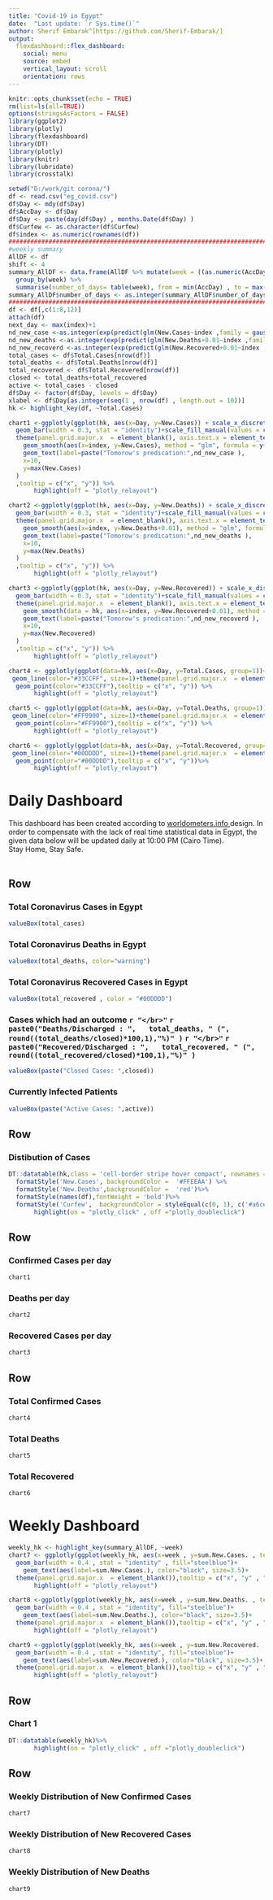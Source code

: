 ```yaml
---
title: "Covid-19 in Egypt"
date:  "Last update: `r Sys.time()`"
author: Sherif Embarak^[https://github.com/Sherif-Embarak/]
output:
  flexdashboard::flex_dashboard:
    social: menu
    source: embed
    vertical_layout: scroll
    orientation: rows
---
```


```r
knitr::opts_chunk$set(echo = TRUE)
rm(list=ls(all=TRUE))
options(stringsAsFactors = FALSE)
library(ggplot2)
library(plotly)
library(flexdashboard)
library(DT)
library(plotly)
library(knitr)
library(lubridate)
library(crosstalk)

setwd("D:/work/git corona/")
df <- read.csv("eg_covid.csv")
df$Day <- mdy(df$Day)
df$AccDay <- df$Day
df$Day <- paste(day(df$Day) , months.Date(df$Day) )
df$Curfew <- as.character(df$Curfew)
df$index <- as.numeric(rownames(df))
########################################################################
#weekly summary
AllDF <- df
shift <- 4
summary_AllDF <- data.frame(AllDF %>% mutate(week = ((as.numeric(AccDay)+shift) %/% 7) - ((as.numeric(min(AccDay))+shift) %/% 7)) %>% 
  group_by(week) %>%
  summarise(number_of_days= table(week), from = min(AccDay) , to = max(AccDay), sum(New.Cases) , sum(New.Deaths), sum(New.Recovered)))
summary_AllDF$number_of_days <- as.integer(summary_AllDF$number_of_days)
########################################################################
df <- df[,c(1:8,12)]
attach(df)
next_day <- max(index)+1
nd_new_case <-as.integer(exp(predict(glm(New.Cases~index ,family = gaussian(link = 'log') ),list(index=c(next_day)))))
nd_new_deaths <-as.integer(exp(predict(glm(New.Deaths+0.01~index ,family = gaussian(link = 'log') ),list(index=c(next_day)))))
nd_new_recoverd <-as.integer(exp(predict(glm(New.Recovered+0.01~index ,family = gaussian(link = 'log') ),list(index=c(next_day)))))
total_cases <- df$Total.Cases[nrow(df)]
total_deaths <- df$Total.Deaths[nrow(df)]
total_recovered <- df$Total.Recovered[nrow(df)]
closed <- total_deaths+total_recovered
active <- total_cases - closed
df$Day <- factor(df$Day, levels = df$Day)
xlabel <- df$Day[as.integer(seq(1 , nrow(df) , length.out = 10))]
hk <- highlight_key(df, ~Total.Cases)

chart1 <-ggplotly(ggplot(hk, aes(x=Day, y=New.Cases)) + scale_x_discrete(breaks = xlabel)+
  geom_bar(width = 0.3, stat = "identity")+scale_fill_manual(values = c("#6698FF", "#153E7E"))+
  theme(panel.grid.major.x  = element_blank(), axis.text.x = element_text(angle = 70, hjust = 1))+
    geom_smooth(aes(x=index, y=New.Cases), method = "glm", formula = y~x,method.args = list(family = gaussian(link = 'log')))+
    geom_text(label=paste("Tomorow's predication:",nd_new_case ), 
    x=10,
    y=max(New.Cases)
  )
  ,tooltip = c("x", "y")) %>%
       highlight(off = "plotly_relayout")

chart2 <-ggplotly(ggplot(hk, aes(x=Day, y=New.Deaths)) + scale_x_discrete(breaks = xlabel)+
  geom_bar(width = 0.3, stat = "identity")+scale_fill_manual(values = c("#6698FF", "#153E7E"))+
  theme(panel.grid.major.x  = element_blank(), axis.text.x = element_text(angle = 70, hjust = 1))+
    geom_smooth(aes(x=index, y=New.Deaths+0.01), method = "glm", formula = y~x,method.args = list(family = gaussian(link = 'log')))+
    geom_text(label=paste("Tomorow's predication:",nd_new_deaths ), 
    x=10,
    y=max(New.Deaths)
  )
  ,tooltip = c("x", "y")) %>%
       highlight(off = "plotly_relayout")

chart3 <-ggplotly(ggplot(hk, aes(x=Day, y=New.Recovered)) + scale_x_discrete(breaks = xlabel)+
  geom_bar(width = 0.3, stat = "identity")+scale_fill_manual(values = c("#6698FF", "#153E7E"))+
  theme(panel.grid.major.x  = element_blank(), axis.text.x = element_text(angle = 70, hjust = 1))+
    geom_smooth(data = hk, aes(x=index, y=New.Recovered+0.01), method = "glm", formula = y~x,method.args = list(family = gaussian(link = 'log')))+
    geom_text(label=paste("Tomorow's predication:",nd_new_recoverd ), 
    x=10,
    y=max(New.Recovered)
  )
  ,tooltip = c("x", "y")) %>%
       highlight(off = "plotly_relayout")

chart4 <- ggplotly(ggplot(data=hk, aes(x=Day, y=Total.Cases, group=1))+ scale_x_discrete(breaks = xlabel)+
 geom_line(color="#33CCFF", size=1)+theme(panel.grid.major.x  = element_blank(), axis.text.x = element_text(angle = 70, hjust = 1))+
  geom_point(color="#33CCFF"),tooltip = c("x", "y")) %>%
       highlight(off = "plotly_relayout")

chart5 <- ggplotly(ggplot(data=hk, aes(x=Day, y=Total.Deaths, group=1))+ scale_x_discrete(breaks = xlabel)+
 geom_line(color="#FF9900", size=1)+theme(panel.grid.major.x  = element_blank(), axis.text.x = element_text(angle = 70, hjust = 1))+
  geom_point(color="#FF9900"),tooltip = c("x", "y")) %>%
       highlight(off = "plotly_relayout")

chart6 <- ggplotly(ggplot(data=hk, aes(x=Day, y=Total.Recovered, group=1))+ scale_x_discrete(breaks = xlabel)+
 geom_line(color="#00DDDD", size=1)+theme(panel.grid.major.x  = element_blank(), axis.text.x = element_text(angle = 70, hjust = 1))+
  geom_point(color="#00DDDD"),tooltip = c("x", "y"))%>%
       highlight(off = "plotly_relayout")


```

Daily Dashboard
=======================================================================
This dashboard has been created according to <a href="https://www.worldometers.info/"> worldometers.info </a> design. In order to compensate with the lack of real time statistical data in Egypt, the given data below will be updated daily at 10:00 PM (Cairo Time).</br>
Stay Home, Stay Safe.</br></br>

Row
-----------------------------------------------------------------------

### Total Coronavirus Cases in Egypt

```r
valueBox(total_cases)
```

### Total Coronavirus Deaths in Egypt 

```r
valueBox(total_deaths, color="warning")
```

### Total Coronavirus Recovered Cases in Egypt

```r
valueBox(total_recovered , color = "#00DDDD")
```

### Cases which had an outcome `r "</br>"` `r paste0("Deaths/Discharged : ",   total_deaths, " (", round((total_deaths/closed)*100,1),"%)" )` `r "</br>"` `r paste0("Recovered/Discharged : ",   total_recovered, " (", round((total_recovered/closed)*100,1),"%)" )` 

```r
valueBox(paste("Closed Cases: ",closed))
```

### Currently Infected Patients

```r
valueBox(paste("Active Cases: ",active))
```

Row
-------------------------------------

### Distibution of Cases

```r
DT::datatable(hk,class = 'cell-border stripe hover compact', rownames = FALSE , options = list(pageLength = 1,order = list(2, 'desc')))%>%
  formatStyle('New.Cases', backgroundColor =  '#FFEEAA') %>% 
  formatStyle('New.Deaths',backgroundColor =  'red')%>%
  formatStyle(names(df),fontWeight = 'bold')%>%
  formatStyle('Curfew',  backgroundColor = styleEqual(c(0, 1), c('#a6cee3', '#1f78b4')))%>%
       highlight(on = "plotly_click" , off ="plotly_doubleclick")
```

Row
-------------------------------------

### Confirmed Cases per day
    
```r
chart1
```
    
### Deaths per day

```r
chart2
```

### Recovered Cases per day

```r
chart3
```

Row
-------------------------------------
    
### Total Confirmed Cases
    
```r
chart4
```
    
### Total Deaths

```r
chart5
```

### Total Recovered

```r
chart6
```

   
Weekly Dashboard
=======================================================================

```r
weekly_hk <- highlight_key(summary_AllDF, ~week)
chart7 <- ggplotly(ggplot(weekly_hk, aes(x=week , y=sum.New.Cases. , text =paste("from:", from, "to:",to))) +
  geom_bar(width = 0.4 , stat = "identity" , fill="steelblue")+
    geom_text(aes(label=sum.New.Cases.), color="black", size=3.5)+
  theme(panel.grid.major.x  = element_blank()),tooltip = c("x", "y" , "text")) %>%
       highlight(off = "plotly_relayout")

chart8 <-ggplotly(ggplot(weekly_hk, aes(x=week , y=sum.New.Deaths. , text =paste("from:", from, "to:",to))) +
  geom_bar(width = 0.4 , stat = "identity", fill="steelblue")+
    geom_text(aes(label=sum.New.Deaths.), color="black", size=3.5)+
  theme(panel.grid.major.x  = element_blank()),tooltip = c("x", "y" , "text")) %>%
       highlight(off = "plotly_relayout")

chart9 <-ggplotly(ggplot(weekly_hk, aes(x=week , y=sum.New.Recovered. , text =paste("from:", from, "to:",to))) +
  geom_bar(width = 0.4 , stat = "identity", fill="steelblue")+
    geom_text(aes(label=sum.New.Recovered.), color="black", size=3.5)+
  theme(panel.grid.major.x  = element_blank()),tooltip = c("x", "y" , "text")) %>%
       highlight(off = "plotly_relayout")
```

Row
-------------------------------------
    
### Chart 1
    
```r
DT::datatable(weekly_hk)%>%
       highlight(on = "plotly_click" , off ="plotly_doubleclick")
```

Row
-------------------------------------

### Weekly Distribution of New Confirmed Cases
    
```r
chart7
``` 
    
### Weekly Distribution of New Recovered Cases
    
```r
chart8
```
    
### Weekly Distribution of New Deaths

```r
chart9
```

